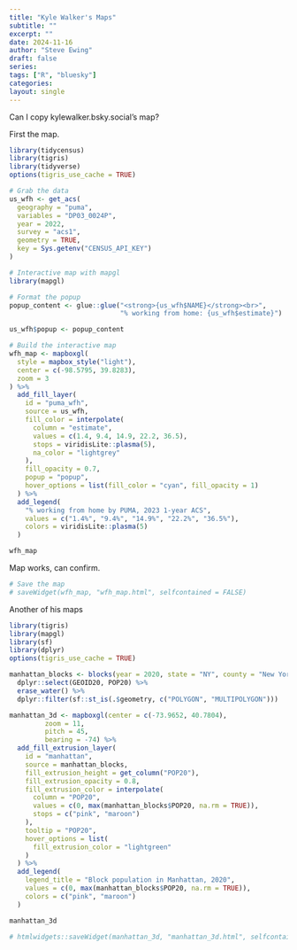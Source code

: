 ```yaml
---
title: "Kyle Walker's Maps"
subtitle: ""
excerpt: ""
date: 2024-11-16
author: "Steve Ewing"
draft: false
series:
tags: ["R", "bluesky"]
categories:
layout: single
---
```


Can I copy kylewalker.bsky.social's map?

First the map.
```r
library(tidycensus)
library(tigris)
library(tidyverse)
options(tigris_use_cache = TRUE)

# Grab the data
us_wfh <- get_acs(
  geography = "puma",
  variables = "DP03_0024P",
  year = 2022,
  survey = "acs1",
  geometry = TRUE,
  key = Sys.getenv("CENSUS_API_KEY")
)

# Interactive map with mapgl
library(mapgl)

# Format the popup
popup_content <- glue::glue("<strong>{us_wfh$NAME}</strong><br>",
                            "% working from home: {us_wfh$estimate}")

us_wfh$popup <- popup_content

# Build the interactive map
wfh_map <- mapboxgl(
  style = mapbox_style("light"),
  center = c(-98.5795, 39.8283),
  zoom = 3
) %>%
  add_fill_layer(
    id = "puma_wfh",
    source = us_wfh,
    fill_color = interpolate(
      column = "estimate",
      values = c(1.4, 9.4, 14.9, 22.2, 36.5),
      stops = viridisLite::plasma(5),
      na_color = "lightgrey"
    ),
    fill_opacity = 0.7,
    popup = "popup",
    hover_options = list(fill_color = "cyan", fill_opacity = 1)
  ) %>%
  add_legend(
    "% working from home by PUMA, 2023 1-year ACS",
    values = c("1.4%", "9.4%", "14.9%", "22.2%", "36.5%"),
    colors = viridisLite::plasma(5)
  )

wfh_map
```

Map works, can confirm.

```r
# Save the map
# saveWidget(wfh_map, "wfh_map.html", selfcontained = FALSE)
```

Another of his maps

```r
library(tigris)
library(mapgl)
library(sf)
library(dplyr)
options(tigris_use_cache = TRUE)

manhattan_blocks <- blocks(year = 2020, state = "NY", county = "New York") |>
  dplyr::select(GEOID20, POP20) %>%
  erase_water() %>%
  dplyr::filter(sf::st_is(.$geometry, c("POLYGON", "MULTIPOLYGON")))

manhattan_3d <- mapboxgl(center = c(-73.9652, 40.7804),
         zoom = 11,
         pitch = 45,
         bearing = -74) %>%
  add_fill_extrusion_layer(
    id = "manhattan",
    source = manhattan_blocks,
    fill_extrusion_height = get_column("POP20"),
    fill_extrusion_opacity = 0.8,
    fill_extrusion_color = interpolate(
      column = "POP20",
      values = c(0, max(manhattan_blocks$POP20, na.rm = TRUE)),
      stops = c("pink", "maroon")
    ),
    tooltip = "POP20",
    hover_options = list(
      fill_extrusion_color = "lightgreen"
    )
  ) %>%
  add_legend(
    legend_title = "Block population in Manhattan, 2020",
    values = c(0, max(manhattan_blocks$POP20, na.rm = TRUE)),
    colors = c("pink", "maroon")
  )

manhattan_3d 
```

```r
# htmlwidgets::saveWidget(manhattan_3d, "manhattan_3d.html", selfcontained = FALSE)
```

